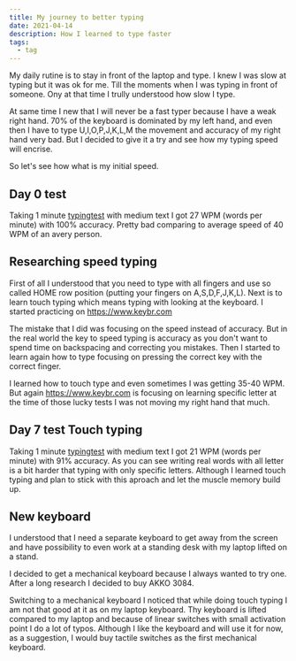 ```yaml
---
title: My journey to better typing
date: 2021-04-14
description: How I learned to type faster
tags:
  - tag
---
```


My daily rutine is to stay in front of the laptop and type. I knew I was slow at typing but it was ok for me.
Till the moments when I was typing in front of someone. Ony at that time I trully understood how slow I type.

At same time I new that I will never be a fast typer because I have a weak right hand.
70% of the keyboard is dominated by my left hand, and even then I have to type U,I,O,P,J,K,L,M the movement and accuracy of my right hand very bad.
But I decided to give it a try and see how my typing speed will encrise.

So let's see how what is my initial speed.

## Day 0 test

Taking 1 minute [typingtest](https://www.typingtest.com) with medium text I got 27 WPM (words per minute) with 100% accuracy.
Pretty bad comparing to average speed of 40 WPM of an avery person.

## Researching speed typing

First of all I understood that you need to type with all fingers and use so called HOME row position (putting your fingers on A,S,D,F,J,K,L).
Next is to learn touch typing which means typing with looking at the keyboard.
I started practicing on https://www.keybr.com

The mistake that I did was focusing on the speed instead of accuracy.
But in the real world the key to speed typing is accuracy as you don't want to spend time on backspacing and correcting you mistakes.
Then I started to learn again how to type focusing on pressing the correct key with the correct finger.

I learned how to touch type and even sometimes I was getting 35-40 WPM.
But again https://www.keybr.com is focusing on learning specific letter at the time of those lucky tests I was not moving my right hand that much.


## Day 7 test Touch typing

Taking 1 minute [typingtest](https://www.typingtest.com) with medium text I got 21 WPM (words per minute) with 91% accuracy.
As you can see writing real words with all letter is a bit harder that typing with only specific letters.
Although I learned touch typing and plan to stick with this aproach and let the muscle memory build up.

## New keyboard

I understood that I need a separate keyboard to get away from the screen
and have possibility to even work at a standing desk with my laptop lifted on a stand.

I decided to get a mechanical keyboard because I always wanted to try one.
After a long research I decided to buy AKKO 3084.

Switching to a mechanical keyboard I noticed that while doing touch typing I am not that good at it as on my laptop keyboard.
Thy keyboard is lifted compared to my laptop and because of linear switches with small activation point I do a lot of typos.
Although I like the keyboard and will use it for now, as a suggestion, I would buy tactile switches as the first mechanical keyboard.

